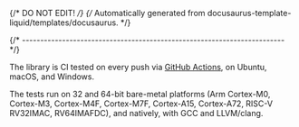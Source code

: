 {/* DO NOT EDIT! */}
{/* Automatically generated from docusaurus-template-liquid/templates/docusaurus. */}

{/* ------------------------------------------------------------------------ */}

The library is
CI tested on every push via
[GitHub Actions](https://github.com/{{githubProjectOrganization}}/{{githubProjectName}}/actions),
on Ubuntu, macOS, and Windows.

The tests run on 32 and 64-bit bare-metal platforms (Arm Cortex-M0,
Cortex-M3, Cortex-M4F, Cortex-M7F, Cortex-A15, Cortex-A72, RISC-V RV32IMAC,
RV64IMAFDC), and natively, with GCC and LLVM/clang.
